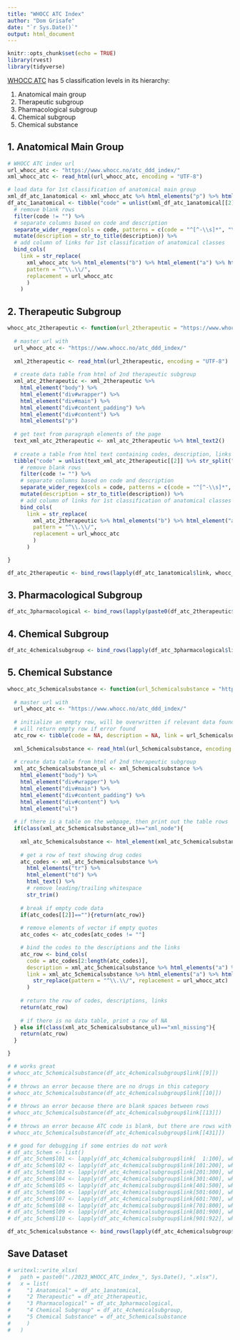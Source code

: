 ```yaml
---
title: "WHOCC ATC Index"
author: "Dom Grisafe"
date: "`r Sys.Date()`"
output: html_document
---
```


```r
knitr::opts_chunk$set(echo = TRUE)
library(rvest)
library(tidyverse)
```

[WHOCC ATC](https://www.whocc.no/atc_ddd_index/) has 5 classification levels in its hierarchy:

1. Anatomical main group
2. Therapeutic subgroup
3. Pharmacological subgroup
4. Chemical subgroup
5. Chemical substance

## 1. Anatomical Main Group

```r
# WHOCC ATC index url
url_whocc_atc <- "https://www.whocc.no/atc_ddd_index/"
xml_whocc_atc <- read_html(url_whocc_atc, encoding = "UTF-8")

# load data for 1st classification of anatomical main group
xml_df_atc_1anatomical <- xml_whocc_atc %>% html_elements("p") %>% html_text2()
df_atc_1anatomical <- tibble("code" = unlist(xml_df_atc_1anatomical[[2]] %>% str_split("\n"))) %>% 
  # remove blank rows
  filter(code != "") %>% 
  # separate columns based on code and description
  separate_wider_regex(cols = code, patterns = c(code = "^[^-\\s]*", "\\s{1}", description = ".*$")) %>% 
  mutate(description = str_to_title(description)) %>%
  # add column of links for 1st classification of anatomical classes
  bind_cols(
    link = str_replace(
      xml_whocc_atc %>% html_elements("b") %>% html_element("a") %>% html_attr("href"), 
      pattern = "^\\.\\/", 
      replacement = url_whocc_atc
      )
    )
```

## 2. Therapeutic Subgroup

```r
whocc_atc_2therapeutic <- function(url_2therapeutic = "https://www.whocc.no/atc_ddd_index/?code=A&showdescription=no"){
  
  # master url with 
  url_whocc_atc <- "https://www.whocc.no/atc_ddd_index/"
  
  xml_2therapeutic <- read_html(url_2therapeutic, encoding = "UTF-8")
  
  # create data table from html of 2nd therapeutic subgroup
  xml_atc_2therapeutic <- xml_2therapeutic %>% 
    html_element("body") %>% 
    html_element("div#wrapper") %>% 
    html_element("div#main") %>% 
    html_element("div#content_padding") %>% 
    html_element("div#content") %>% 
    html_elements("p")
  
  # get text from paragraph elements of the page
  text_xml_atc_2therapeutic <- xml_atc_2therapeutic %>% html_text2()
  
  # create a table from html text containing codes, description, links
  tibble("code" = unlist(text_xml_atc_2therapeutic[[2]] %>% str_split("\n"))) %>%
    # remove blank rows
    filter(code != "") %>% 
    # separate columns based on code and description
    separate_wider_regex(cols = code, patterns = c(code = "^[^-\\s]*", "\\s{1}", description = ".*$")) %>% 
    mutate(description = str_to_title(description)) %>% 
    # add column of links for 1st classification of anatomical classes
    bind_cols(
      link = str_replace(
        xml_atc_2therapeutic %>% html_elements("b") %>% html_element("a") %>% html_attr("href"), 
        pattern = "^\\.\\/", 
        replacement = url_whocc_atc
        )
      )

}

df_atc_2therapeutic <- bind_rows(lapply(df_atc_1anatomical$link, whocc_atc_2therapeutic))
```

## 3. Pharmacological Subgroup

```r
df_atc_3pharmacological <- bind_rows(lapply(paste0(df_atc_2therapeutic$link,"/"), whocc_atc_2therapeutic))
```

## 4. Chemical Subgroup

```r
df_atc_4chemicalsubgroup <- bind_rows(lapply(df_atc_3pharmacological$link, whocc_atc_2therapeutic))
```

## 5. Chemical Substance

```r
whocc_atc_5chemicalsubstance <- function(url_5chemicalsubstance = "https://www.whocc.no/atc_ddd_index/?code=D10AA&showdescription=no"){
  
  # master url with 
  url_whocc_atc <- "https://www.whocc.no/atc_ddd_index/"
  
  # initialize an empty row, will be overwritten if relevant data found
  # will return empty row if error found
  atc_row <- tibble(code = NA, description = NA, link = url_5chemicalsubstance)
  
  xml_5chemicalsubstance <- read_html(url_5chemicalsubstance, encoding = "UTF-8")
  
  # create data table from html of 2nd therapeutic subgroup
  xml_atc_5chemicalsubstance_ul <- xml_5chemicalsubstance %>% 
    html_element("body") %>% 
    html_element("div#wrapper") %>% 
    html_element("div#main") %>% 
    html_element("div#content_padding") %>% 
    html_element("div#content") %>% 
    html_element("ul") 
  
  # if there is a table on the webpage, then print out the table rows 
  if(class(xml_atc_5chemicalsubstance_ul)=="xml_node"){
    
    xml_atc_5chemicalsubstance <- html_element(xml_atc_5chemicalsubstance_ul, "table")
    
    # get a row of text showing drug codes
    atc_codes <- xml_atc_5chemicalsubstance %>% 
      html_elements("tr") %>% 
      html_element("td") %>% 
      html_text() %>% 
      # remove leading/trailing whitespace
      str_trim()
    
    # break if empty code data
    if(atc_codes[[2]]==""){return(atc_row)}
    
    # remove elements of vector if empty quotes
    atc_codes <- atc_codes[atc_codes != ""]

    # bind the codes to the descriptions and the links
    atc_row <- bind_cols(
      code = atc_codes[2:length(atc_codes)],
      description = xml_atc_5chemicalsubstance %>% html_elements("a") %>% html_text(),
      link = xml_atc_5chemicalsubstance %>% html_elements("a") %>% html_attr("href") %>% 
        str_replace(pattern = "^\\.\\/", replacement = url_whocc_atc)
      )
    
    # return the row of codes, descriptions, links
    return(atc_row)
    
    # if there is no data table, print a row of NA
  } else if(class(xml_atc_5chemicalsubstance_ul)=="xml_missing"){
    return(atc_row) 
  }

}

# # works great
# whocc_atc_5chemicalsubstance(df_atc_4chemicalsubgroup$link[[9]])
# 
# # throws an error because there are no drugs in this category
# whocc_atc_5chemicalsubstance(df_atc_4chemicalsubgroup$link[[10]])
# 
# # throws an error because there are blank spaces between rows
# whocc_atc_5chemicalsubstance(df_atc_4chemicalsubgroup$link[[13]])
# 
# # throws an error because ATC code is blank, but there are rows with DDD data
# whocc_atc_5chemicalsubstance(df_atc_4chemicalsubgroup$link[[431]])
```

```r
# # good for debugging if some entries do not work
# df_atc_5chem <- list()
# df_atc_5chem$l01 <- lapply(df_atc_4chemicalsubgroup$link[  1:100], whocc_atc_5chemicalsubstance)
# df_atc_5chem$l02 <- lapply(df_atc_4chemicalsubgroup$link[101:200], whocc_atc_5chemicalsubstance)
# df_atc_5chem$l03 <- lapply(df_atc_4chemicalsubgroup$link[201:300], whocc_atc_5chemicalsubstance)
# df_atc_5chem$l04 <- lapply(df_atc_4chemicalsubgroup$link[301:400], whocc_atc_5chemicalsubstance)
# df_atc_5chem$l05 <- lapply(df_atc_4chemicalsubgroup$link[401:500], whocc_atc_5chemicalsubstance)
# df_atc_5chem$l06 <- lapply(df_atc_4chemicalsubgroup$link[501:600], whocc_atc_5chemicalsubstance)
# df_atc_5chem$l07 <- lapply(df_atc_4chemicalsubgroup$link[601:700], whocc_atc_5chemicalsubstance)
# df_atc_5chem$l08 <- lapply(df_atc_4chemicalsubgroup$link[701:800], whocc_atc_5chemicalsubstance)
# df_atc_5chem$l09 <- lapply(df_atc_4chemicalsubgroup$link[801:900], whocc_atc_5chemicalsubstance)
# df_atc_5chem$l10 <- lapply(df_atc_4chemicalsubgroup$link[901:922], whocc_atc_5chemicalsubstance)
```

```r
df_atc_5chemicalsubstance <- bind_rows(lapply(df_atc_4chemicalsubgroup$link, whocc_atc_5chemicalsubstance))
```

## Save Dataset

```r
# writexl::write_xlsx(
#   path = paste0("./2023_WHOCC_ATC_index_", Sys.Date(), ".xlsx"),
#   x = list(
#     "1 Anatomical" = df_atc_1anatomical,
#     "2 Therapeutic" = df_atc_2therapeutic,
#     "3 Pharmacological" = df_atc_3pharmacological,
#     "4 Chemical Subgroup" = df_atc_4chemicalsubgroup,
#     "5 Chemical Substance" = df_atc_5chemicalsubstance
#     )
#   )
```
